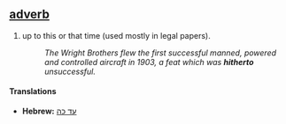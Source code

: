 == [[adverb]] ==
# up to this or that time (used mostly in legal papers).
#:''The Wright Brothers flew the first successful manned, powered and controlled aircraft in 1903, a feat which was '''hitherto''' unsuccessful.''

====Translations====
*'''Hebrew:''' [[עד כה]]